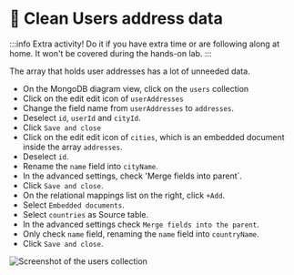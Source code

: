 
# 🦸 Clean Users address data

:::info
Extra activity! Do it if you have extra time or are following along at home. It won't be covered during the hands-on lab.
:::

The array that holds user addresses has a lot of unneeded data.

- On the MongoDB diagram view, click on the `users` collection
- Click on the edit edit icon of `userAddresses`
- Change the field name from `userAddresses` to `addresses`.
- Deselect `id`, `userId` and `cityId`.
- Click `Save and close `
- Click on the edit edit icon of `cities`, which is an embedded document inside the array `addresses`.
- Deselect `id`.
- Rename the `name` field into `cityName`.
- In the advanced settings, check 'Merge fields into parent`.
- Click `Save and close`.
- On the relational mappings list on the right, click `+Add`.
- Select `Embedded documents`.
- Select `countries` as Source table.
- In the advanced settings check `Merge fields into the parent`.
- Only check `name` field, renaming the `name` field into `countryName`.
- Click `Save and close`.


![Screenshot of the users collection](/img/users.png)

